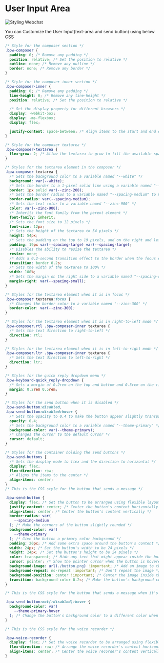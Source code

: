 # User Input Area

![Styling Webchat](/docs/content/chat-input-cover.png)

You can Customize the User Input(text-area and send button) using below CSS

```css filename="input.css" copy
/* Style for the composer section */
.bpw-composer {
  padding: 0; /* Remove any padding */
  position: relative; /* Set the position to relative */
  outline: none; /* Remove any outline */
  border: none; /* Remove any border */
}

/* Style for the composer inner section */
.bpw-composer-inner {
  padding: 0; /* Remove any padding */
  line-height: 0; /* Remove any line-height */
  position: relative; /* Set the position to relative */

  /* Set the display property for different browsers */
  display: -webkit-box;
  display: -ms-flexbox;
  display: flex;

  justify-content: space-between; /* Align items to the start and end of the container */
}

/* Style for the composer textarea */
.bpw-composer-textarea {
  flex-grow: 2; /* Allow the textarea to grow to fill the available space */
}

/* Styles for the textarea element in the composer */
.bpw-composer textarea {
  /* Sets the background color to a variable named "--white" */
  background: var(--white);
  /* Sets the border to a 1-pixel solid line using a variable named "--zinc-200" */
  border: 1px solid var(--zinc-200);
  /* Sets the border radius to a variable named "--spacing-medium" to make the edges rounded */
  border-radius: var(--spacing-medium);
  /* Sets the text color to a variable named "--zinc-900" */
  color: var(--zinc-900);
  /* Inherits the font family from the parent element */
  font-family: inherit;
  /* Sets the font size to 12 pixels */
  font-size: 12px;
  /* Sets the height of the textarea to 54 pixels */
  height: 54px;
  /* Sets the padding on the top to 19 pixels, and on the right and left to a variable named "--spacing-large" */
  padding: 19px var(--spacing-large) var(--spacing-large);
  /* Disables the ability to resize the textarea */
  resize: none;
  /* Adds a 0.2-second transition effect to the border when the focus changes */
  transition: border 0.2s;
  /* Sets the width of the textarea to 100% */
  width: 100%;
  /* Sets the margin on the right side to a variable named "--spacing-small" */
  margin-right: var(--spacing-small);
}

/* Styles for the textarea element when it is in focus */
.bpw-composer textarea:focus {
  /* Changes the border color to a variable named "--zinc-300" */
  border-color: var(--zinc-300);
}

/* Styles for the textarea element when it is in right-to-left mode */
.bpw-composer.rtl .bpw-composer-inner textarea {
  /* Sets the text direction to right-to-left */
  direction: rtl;
}

/* Styles for the textarea element when it is in left-to-right mode */
.bpw-composer.ltr .bpw-composer-inner textarea {
  /* Sets the text direction to left-to-right */
  direction: ltr;
}

/* Styles for the quick reply dropdown menu */
.bpw-keyboard-quick_reply-dropdown {
  /* Sets a margin of 0.2rem on the top and bottom and 0.5rem on the right and left */
  margin: 0.2rem 0.5rem;
}

/* Styles for the send button when it is disabled */
.bpw-send-button:disabled,
.bpw-send-button:disabled:hover {
  /* Sets the opacity to 0.4 to make the button appear slightly transparent */
  opacity: 0.4;
  /* Sets the background color to a variable named "--theme-primary" */
  background-color: var(--theme-primary);
  /* Changes the cursor to the default cursor */
  cursor: default;
}

/* Styles for the container holding the send buttons */
.bpw-send-buttons {
  /* Sets the display mode to flex and the direction to horizontal */
  display: flex;
  flex-direction: row;
  /* Aligns the items to the center */
  align-items: center;
}
/* This is the CSS style for the button that sends a message */

.bpw-send-button {
  display: flex; /* Set the button to be arranged using flexible layout */
  justify-content: center; /* Center the button's content horizontally */
  align-items: center; /* Center the button's content vertically */
  border-radius: var(
    --spacing-medium
  ); /* Make the corners of the button slightly rounded */
  background-color: var(
    --theme-primary
  ); /* Give the button a primary color background */
  padding: 20px; /* Add some extra space around the button's content */
  width: 24px; /* Set the button's width to be 24 pixels */
  height: 24px; /* Set the button's height to be 24 pixels */
  color: transparent; /* Hide any text that might appear inside the button */
  cursor: pointer; /* Show the pointer cursor when the button is hovered over */
  background-image: url(./button.png) !important; /* Add an image to the button */
  background-repeat: no-repeat !important; /* Don't repeat the image */
  background-position: center !important; /* Center the image inside the button */
  transition: background-color 0.2s; /* Make the button's background color change smoothly over a short period of time */
}

/* This is the CSS style for the button that sends a message when it's not disabled and is being hovered over */

.bpw-send-button:not(:disabled):hover {
  background-color: var(
    --theme-primary-hover
  ); /* Change the button's background color to a different color when it's being hovered over */
}

/* This is the CSS style for the voice recorder */

.bpw-voice-recorder {
  display: flex; /* Set the voice recorder to be arranged using flexible layout */
  flex-direction: row; /* Arrange the voice recorder's content horizontally */
  align-items: center; /* Center the voice recorder's content vertically */
}
```
